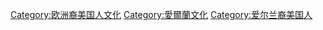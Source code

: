 [[Category:欧洲裔美国人文化|Category:欧洲裔美国人文化]]
[[Category:愛爾蘭文化|Category:愛爾蘭文化]]
[[Category:爱尔兰裔美国人|Category:爱尔兰裔美国人]]